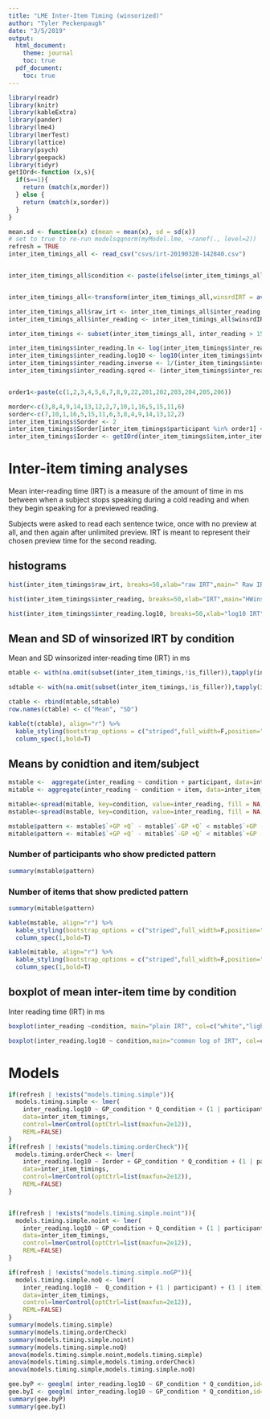 ```yaml
---
title: "LME Inter-Item Timing (winsorized)"
author: "Tyler Peckenpaugh"
date: "3/5/2019"
output:
  html_document:
    theme: journal
    toc: true
  pdf_document:
    toc: true
---
```


```r
library(readr)
library(knitr)
library(kableExtra)
library(pander)
library(lme4)
library(lmerTest)
library(lattice)
library(psych)
library(geepack)
library(tidyr)
getIOrd<-function (x,s){
  if(s==1){
    return (match(x,morder))
  } else {
    return (match(x,sorder))
  }
}

mean.sd <- function(x) c(mean = mean(x), sd = sd(x))
# set to true to re-run modelsqqnorm(myModel.lme, ~ranef(., level=2))
refresh = TRUE
inter_item_timings_all <- read_csv("csvs/irt-20190320-142840.csv")


inter_item_timings_all$condition <- paste(ifelse(inter_item_timings_all$is_filler,ifelse(inter_item_timings_all$GP_condition,"+PP","-PP"),ifelse(inter_item_timings_all$GP_condition,"+GP","-GP")),ifelse(inter_item_timings_all$Q_condition,"+Q","-Q"))


inter_item_timings_all<-transform(inter_item_timings_all,winsrdIRT = ave(inter_reading,participant,FUN=winsor))

inter_item_timings_all$raw_irt <- inter_item_timings_all$inter_reading
inter_item_timings_all$inter_reading <- inter_item_timings_all$winsrdIRT

inter_item_timings <- subset(inter_item_timings_all, inter_reading > 150 & !is_filler & participant != 206)

inter_item_timings$inter_reading.ln <- log(inter_item_timings$inter_reading)
inter_item_timings$inter_reading.log10 <- log10(inter_item_timings$inter_reading)
inter_item_timings$inter_reading.inverse <- 1/(inter_item_timings$inter_reading)
inter_item_timings$inter_reading.sqred <- (inter_item_timings$inter_reading)^2


order1<-paste(c(1,2,3,4,5,6,7,8,9,22,201,202,203,204,205,206))

morder<-c(3,8,4,9,14,13,12,2,7,10,1,16,5,15,11,6)
sorder<-c(7,10,1,16,5,15,11,6,3,8,4,9,14,13,12,2)
inter_item_timings$Sorder <- 2
inter_item_timings$Sorder[inter_item_timings$participant %in% order1] <- 1
inter_item_timings$Iorder <- getIOrd(inter_item_timings$item,inter_item_timings$Sorder)
```

# Inter-item timing analyses

Mean inter-reading time (IRT) is a measure of the amount of time in ms between when a subject stops speaking during a cold reading and when they begin speaking for a previewed reading.

Subjects were asked to read each sentence twice, once with no preview at all, and then again after unlimited preview. IRT is meant to represent their chosen preview time for the second reading.

## histograms
```r
hist(inter_item_timings$raw_irt, breaks=50,xlab="raw IRT",main=" Raw IRT)")

hist(inter_item_timings$inter_reading, breaks=50,xlab="IRT",main="HWinsorized IRT")

hist(inter_item_timings$inter_reading.log10, breaks=50,xlab="log10 IRT",main="Common log of winsorized IRT")
```

## Mean and SD of winsorized IRT by condition

Mean and SD winsorized inter-reading time (IRT) in ms


```r
mtable <- with(na.omit(subset(inter_item_timings,!is_filler)),tapply(inter_reading, condition, mean))

sdtable <- with(na.omit(subset(inter_item_timings,!is_filler)),tapply(inter_reading, condition, sd))

ctable <- rbind(mtable,sdtable)
row.names(ctable) <- c("Mean", "SD")

kable(t(ctable), align="r") %>%
  kable_styling(bootstrap_options = c("striped",full_width=F,position="left")) %>%
  column_spec(1,bold=T)
```
## Means by conidtion and item/subject
```r

mstable <-  aggregate(inter_reading ~ condition + participant, data=inter_item_timings, mean)
mitable <- aggregate(inter_reading ~ condition + item, data=inter_item_timings, mean)

mitable<-spread(mitable, key=condition, value=inter_reading, fill = NA, convert = FALSE)
mstable<-spread(mstable, key=condition, value=inter_reading, fill = NA, convert = FALSE)

mstable$pattern <- mstable$`+GP +Q` - mstable$`-GP +Q` < mstable$`+GP -Q` - mstable$`-GP -Q` 
mitable$pattern <- mitable$`+GP +Q` - mitable$`-GP +Q` < mitable$`+GP -Q` - mitable$`-GP -Q` 
```
### Number of participants who show predicted pattern
```r
summary(mstable$pattern)
```
### Number of items that show predicted pattern
```r
summary(mitable$pattern)
```

```r
kable(mstable, align="r") %>%
  kable_styling(bootstrap_options = c("striped",full_width=F,position="left")) %>%
  column_spec(1,bold=T)
```
```r
kable(mitable, align="r") %>%
  kable_styling(bootstrap_options = c("striped",full_width=F,position="left")) %>%
  column_spec(1,bold=T)
```


## boxplot of mean inter-item time by condition

Inter reading time (IRT) in ms

```r
boxplot(inter_reading ~condition, main="plain IRT", col=c("white","lightgray"),inter_item_timings)

boxplot(inter_reading.log10 ~ condition,main="common log of IRT", col=c("white","lightgray"),inter_item_timings)

```

# Models

```r

if(refresh | !exists("models.timing.simple")){
  models.timing.simple <- lmer(
    inter_reading.log10 ~ GP_condition * Q_condition + (1 | participant) + (1 | item),
    data=inter_item_timings,
    control=lmerControl(optCtrl=list(maxfun=2e12)), 
    REML=FALSE)
}
if(refresh | !exists("models.timing.orderCheck")){
  models.timing.orderCheck <- lmer(
    inter_reading.log10 ~ Iorder + GP_condition * Q_condition + (1 | participant) + (1 | item),
    data=inter_item_timings,
    control=lmerControl(optCtrl=list(maxfun=2e12)), 
    REML=FALSE)
}


if(refresh | !exists("models.timing.simple.noint")){
  models.timing.simple.noint <- lmer(
    inter_reading.log10 ~ GP_condition + Q_condition + (1 | participant) + (1 | item),
    data=inter_item_timings,
    control=lmerControl(optCtrl=list(maxfun=2e12)), 
    REML=FALSE)
}

if(refresh | !exists("models.timing.simple.noGP")){
  models.timing.simple.noQ <- lmer(
    inter_reading.log10 ~  Q_condition + (1 | participant) + (1 | item),
    data=inter_item_timings,
    control=lmerControl(optCtrl=list(maxfun=2e12)), 
    REML=FALSE)
}
summary(models.timing.simple)
summary(models.timing.orderCheck)
summary(models.timing.simple.noint)
summary(models.timing.simple.noQ)
anova(models.timing.simple.noint,models.timing.simple)
anova(models.timing.simple,models.timing.orderCheck)
anova(models.timing.simple,models.timing.simple.noQ)
```
```r
gee.byP <- geeglm( inter_reading.log10 ~ GP_condition * Q_condition,id=participant,data=inter_item_timings)
gee.byI <- geeglm( inter_reading.log10 ~ GP_condition * Q_condition,id=item,data=inter_item_timings)
summary(gee.byP)
summary(gee.byI)
```
